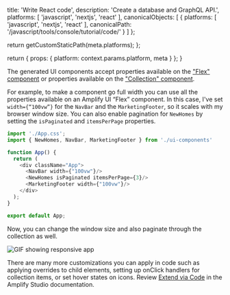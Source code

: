                   
  title: 'Write React code',
  description: 'Create a database and GraphQL API.',
  platforms: [
    'javascript',
    'nextjs',
    'react'
  ],
  canonicalObjects: [
    {
      platforms: [
        'javascript',
        'nextjs',
        'react'
      ],
      canonicalPath: '/javascript/tools/console/tutorial/code/'
    }
  ]
};

  return getCustomStaticPath(meta.platforms);
};

  return {
    props: {
      platform: context.params.platform,
      meta
    }
  };
}
          

The generated UI components accept properties available on the ["Flex" component](https://ui.docs.amplify.aws/react/components/flex) or properties available on the ["Collection" component](https://ui.docs.amplify.aws/react/components/collection).

For example, to make a component go full width you can use all the properties available on an Amplify UI “Flex” component. In this case, I've set `width={“100vw”}` for the `NavBar` and the `MarketingFooter`, so it scales with my browser window size. You can also enable pagination for `NewHomes` by setting the `isPaginated` and `itemsPerPage` properties.

```js
import './App.css';
import { NewHomes, NavBar, MarketingFooter } from './ui-components'

function App() {
  return (
    <div className="App">
      <NavBar width={"100vw"}/>
      <NewHomes isPaginated itemsPerPage={3}/>
      <MarketingFooter width={"100vw"}/>
    </div>
  );
}

export default App;
```

Now, you can change the window size and also paginate through the collection as well.

![GIF showing responsive app](/images/studio/responsive.gif)

There are many more customizations you can apply in code such as applying overrides to child elements, setting up onClick handlers for collection items, or set hover states on icons. Review [Extend via Code](/[platform]/build-ui/uibuilder/override/) in the Amplify Studio documentation.
